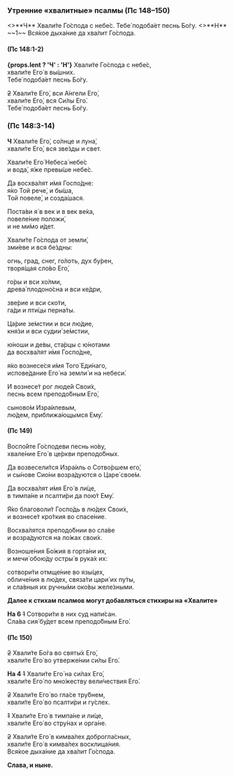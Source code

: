 
<span id="utrenniePsalmi" />

### Утренние «хвалитные» псалмы (Пс 148–150)

<If condition={props.lent}>
  <>**Ч** Хвали́те Го́спода с небе́с. Тебе́ подоба́ет песнь Бо́гу.</>
</If>
<If condition={!props.lent}>
  <>**Н** ~~1~~ Вся́кое дыха́ние да хва́лит Го́спода.</>
</If>

#### (Пс 148:1-2)

**{props.lent ? 'Ч' : 'Н'}** Хвали́те Го́спода с небе́с,  
хвали́те Его́ в вы́шних.  
Тебе́ подоба́ет песнь Бо́гу. 

~~2~~ Хвали́те Его́, вси А́нгели Его́,  
хвали́те Его́, вся Си́лы Его́.  
Тебе́ подоба́ет песнь Бо́гу.

### (Пс 148:3-14)

**Ч** Хвали́те Его́, со́лнце и луна́,  
хвали́те Его́, вся зве́зды и свет.
  
Хвали́те Его́ Небеса́ небе́с  
и вода́, я́же превы́ше небе́с.

Да восхва́лят и́мя Госпо́дне:  
я́ко Той рече́, и бы́ша,  
Той повеле́, и созда́шася.
  
Поста́ви я́ в век и в век ве́ка,  
повеле́ние положи́,  
и не ми́мо и́дет.
  
Хвали́те Го́спода от земли́,  
зми́еве и вся бе́здны:
  
огнь, град, снег, го́лоть, дух бу́рен,  
творя́щая сло́во Его́,
  
го́ры и вси хо́лми,  
древа́ плодоно́сна и вси ке́дри,
  
зве́рие и вси ско́ти,  
га́ди и пти́цы перна́ты.
  
Ца́рие зе́мстии и вси лю́дие,  
кня́зи и вси судии́ зе́мстии,
  
ю́ноши и де́вы, ста́рцы с ю́нотами  
да восхва́лят и́мя Госпо́дне,
  
я́ко вознесе́ся и́мя Того́ Еди́наго,  
испове́дание Его́ на земли́ и на небеси́.
  
И вознесе́т рог люде́й Свои́х,  
песнь всем преподо́бным Его́,
  
сыново́м Изра́илевым,  
лю́дем, приближа́ющымся Ему́.

#### (Пс 149)

Воспо́йте Го́сподеви песнь но́ву,  
хвале́ние Его́ в це́ркви преподо́бных.
  
Да возвесели́тся Изра́иль о Сотво́ршем eго́,  
и сы́нове Сио́ни возра́дуются о Царе́ свое́м.
  
Да восхва́лят и́мя Его́ в ли́це,  
в тимпа́не и псалти́ри да пою́т Ему́.
  
Я́ко благоволи́т Госпо́дь в лю́дех Свои́х,  
и вознесе́т кро́ткия во спасе́ние.
  
Восхва́лятся преподо́бнии во сла́ве  
и возра́дуются на ло́жах свои́х.
  
Возноше́ния Бо́жия в горта́ни их,  
и мечи́ обою́ду остры́ в рука́х их:
  
сотвори́ти отмще́ние во язы́цех,  
обличе́ния в лю́дех, связа́ти цари́ их пу́ты,  
и сла́вныя их ручны́ми око́вы желе́зными.

**Далее к стихам псалмов могут добавляться стихиры на «Хвалите»**

**На 6** ~~1~~ Сотвори́ти в них суд напи́сан.  
Сла́ва сия́ бу́дет всем преподо́бным Его́.

#### (Пс 150)

~~2~~ Хвали́те Бо́га во святы́х Его́,  
хвали́те Его́ во утверже́нии си́лы Его́.

**На 4** ~~1~~ Хвали́те Его́ на си́лах Его́,  
хвали́те Его́ по мно́жеству вели́чествия Его́.

~~2~~ Хвали́те Его́ во гла́се тру́бнем,  
хвали́те Его́ во псалти́ри и гу́слех.

~~1~~ Хвали́те Его́ в тимпа́не и ли́це,  
хвали́те Его́ во стру́нах и орга́не.

~~2~~ Хвали́те Его́ в кимва́лех доброгла́сных,  
хвали́те Его́ в кимва́лех восклица́ния.  
Вся́кое дыха́ние да хва́лит Го́спода.

**Слава, и ныне.**
